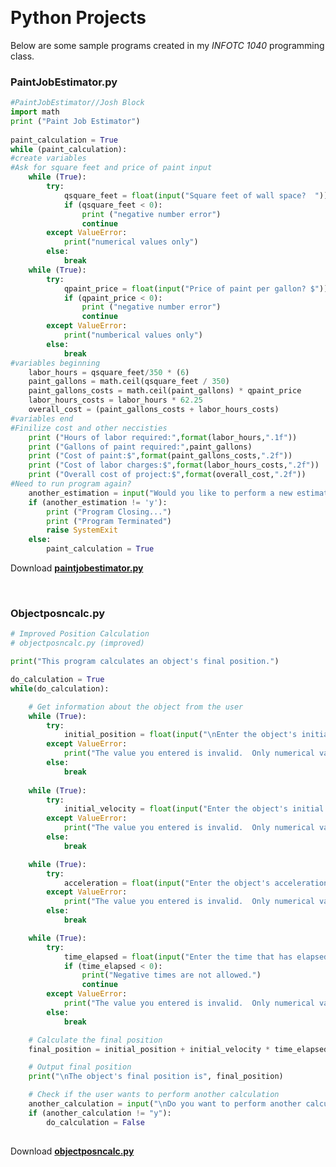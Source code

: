 <p>&nbsp;</p>
<h1>__Python Projects__</h1>
<p>Below are some sample programs created in my _INFOTC 1040_ programming class.</p>
<h3>PaintJobEstimator.py</h3>
```python
#PaintJobEstimator//Josh Block
import math 
print ("Paint Job Estimator")
 
paint_calculation = True
while (paint_calculation):
#create variables
#Ask for square feet and price of paint input
    while (True):
        try:
            qsquare_feet = float(input("Square feet of wall space?  "))
            if (qsquare_feet < 0):
                print ("negative number error")
                continue
        except ValueError:
            print("numerical values only")
        else:
            break
    while (True):
        try:
            qpaint_price = float(input("Price of paint per gallon? $"))
            if (qpaint_price < 0):
                print ("negative number error")
                continue
        except ValueError:
            print("numberical values only")
        else:
            break
#variables beginning
    labor_hours = qsquare_feet/350 * (6)
    paint_gallons = math.ceil(qsquare_feet / 350)
    paint_gallons_costs = math.ceil(paint_gallons) * qpaint_price
    labor_hours_costs = labor_hours * 62.25
    overall_cost = (paint_gallons_costs + labor_hours_costs)
#variables end
#Finilize cost and other neccisties
    print ("Hours of labor required:",format(labor_hours,".1f"))
    print ("Gallons of paint required:",paint_gallons)
    print ("Cost of paint:$",format(paint_gallons_costs,".2f"))
    print ("Cost of labor charges:$",format(labor_hours_costs,".2f"))
    print ("Overall cost of project:$",format(overall_cost,".2f"))
#Need to run program again?
    another_estimation = input("Would you like to perform a new estimation? (Y/N): ").lower().strip()
    if (another_estimation != 'y'):
        print ("Program Closing...")
        print ("Program Terminated")
        raise SystemExit 
    else:
        paint_calculation = True

```
Download [__paintjobestimator.py__](Coding Files/paintjobestimator.py)
<p>&nbsp;</p>
<h3>Objectposncalc.py</h3>
```python
# Improved Position Calculation
# objectposncalc.py (improved)

print("This program calculates an object's final position.")

do_calculation = True
while(do_calculation):

    # Get information about the object from the user
    while (True):
        try:
            initial_position = float(input("\nEnter the object's initial position: "))
        except ValueError:
            print("The value you entered is invalid.  Only numerical values are valid.");
        else:
            break
        
    while (True):
        try:
            initial_velocity = float(input("Enter the object's initial velocity: "))
        except ValueError:
            print("The value you entered is invalid.  Only numerical values are valid.");
        else:
            break

    while (True):
        try:
            acceleration = float(input("Enter the object's acceleration: "))           
        except ValueError:
            print("The value you entered is invalid.  Only numerical values are valid.");
        else:
            break

    while (True):
        try:
            time_elapsed = float(input("Enter the time that has elapsed: "))
            if (time_elapsed < 0):
                print("Negative times are not allowed.")
                continue
        except ValueError:
            print("The value you entered is invalid.  Only numerical values are valid.");
        else:
            break

    # Calculate the final position
    final_position = initial_position + initial_velocity * time_elapsed + 0.5 * acceleration * time_elapsed ** 2

    # Output final position
    print("\nThe object's final position is", final_position)

    # Check if the user wants to perform another calculation
    another_calculation = input("\nDo you want to perform another calculation? (y/n): ")
    if (another_calculation != "y"):
        do_calculation = False
    
```
Download [__objectposncalc.py__](Coding Files/objectposncalc.py)
